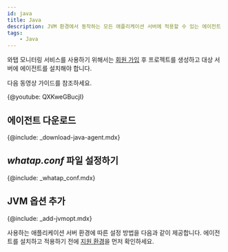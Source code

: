 ```yaml
---
id: java
title: Java
description: JVM 환경에서 동작하는 모든 애플리케이션 서버에 적용할 수 있는 에이전트 설치 방법을 확인하세요.
tags:
    - Java
---
```



와탭 모니터링 서비스를 사용하기 위해서는 [회원 가입](https://www.whatap.io/ko/signup/) 후 프로젝트를 생성하고 대상 서버에 에이전트를 설치해야 합니다.

다음 동영상 가이드를 참조하세요.

{@youtube: QXKweGBucjI}

## 에이전트 다운로드

{@include: _download-java-agent.mdx}

## *whatap.conf* 파일 설정하기

{@include: _whatap_conf.mdx}

## JVM 옵션 추가

{@include: _add-jvmopt.mdx}

사용하는 애플리케이션 서버 환경에 따른 설정 방법을 다음과 같이 제공합니다. 에이전트를 설치하고 적용하기 전에 [지원 환경](supported-spec#java)을 먼저 확인하세요.

<DocCardList/>

